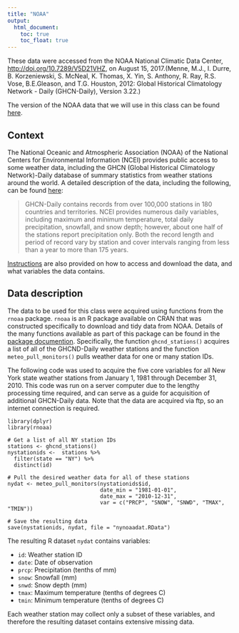 ---
title: "NOAA"
output:
  html_document: 
    toc: true
    toc_float: true
---

These data were accessed  from the NOAA National Climatic Data Center, [http://doi.org/10.7289/V5D21VHZ](http://doi.org/10.7289/V5D21VHZ), on August 15, 2017.(Menne, M.J., I. Durre, B. Korzeniewski, S. McNeal, K. Thomas, X. Yin, S. Anthony, R. Ray, R.S. Vose, B.E.Gleason, and T.G. Houston, 2012: Global Historical Climatology Network - Daily (GHCN-Daily), Version 3.22.) 

The version of the NOAA data that we will use in this class can be found [here](./data/nynoaadat.RData).


## Context

The National Oceanic and Atmospheric Association (NOAA) of the National Centers for Environmental Information (NCEI) provides public access to some weather data, including the GHCN (Global Historical Climatology Network)-Daily database of summary statistics from weather stations around the world. A detailed description of the data, including the following, can be found [here](https://www.ncdc.noaa.gov/ghcn-daily-description):

> GHCN-Daily contains records from over 100,000 stations in 180 countries and territories. NCEI provides numerous daily variables, including maximum and minimum temperature, total daily precipitation, snowfall, and snow depth; however, about one half of the stations report precipitation only. Both the record length and period of record vary by station and cover intervals ranging from less than a year to more than 175 years.

[Instructions](https://www1.ncdc.noaa.gov/pub/data/ghcn/daily/readme.txt) are also provided on how to access and download the data, and what variables the data contains.


## Data description

The data to be used for this class were acquired using functions from the `rnoaa` package. `rnoaa` is an R package available on CRAN that was constructed specifically to download and tidy data from NOAA. Details of the many functions available as part of this package can be found in the [package documention](https://cran.r-project.org/web/packages/rnoaa/rnoaa.pdf). Specifically, the function `ghcnd_stations()` acquires a list of all of the GHCND-Daily weather stations and the function `meteo_pull_monitors()` pulls weather data for one or many station IDs.

The following code was used to acquire the five core variables for all New York state weather stations from January 1, 1981 through December 31, 2010. This code was run on a server computer due to the lengthy processing time required, and can serve as a guide for acquisition of additional GHCN-Daily data. Note that the data are acquired via ftp, so an internet connection is required.

```
library(dplyr)
library(rnoaa)

# Get a list of all NY station IDs
stations <- ghcnd_stations()
nystationids <-  stations %>% 
  filter(state == "NY") %>% 
  distinct(id)

# Pull the desired weather data for all of these stations
nydat <- meteo_pull_monitors(nystationids$id, 
                             date_min = "1981-01-01", 
                             date_max = "2010-12-31", 
                             var = c("PRCP", "SNOW", "SNWD", "TMAX", "TMIN"))

# Save the resulting data
save(nystationids, nydat, file = "nynoaadat.RData")
```
The resulting R dataset `nydat` contains variables:

- `id`: Weather station ID
- `date`: Date of observation
- `prcp`: Precipitation (tenths of mm)
- `snow`: Snowfall (mm)
- `snwd`: Snow depth (mm)
- `tmax`: Maximum temperature (tenths of degrees C)
- `tmin`: Minimum temperature (tenths of degrees C)

Each weather station may collect only a subset of these variables, and therefore the resulting dataset contains extensive missing data.
